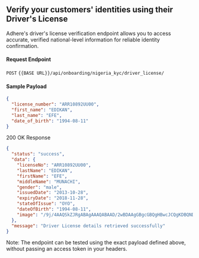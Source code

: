 ## Verify your customers' identities using their Driver's License

Adhere's driver's license verification endpoint allows you to access accurate, verified national-level information for reliable identity confirmation.

#### Request Endpoint

`POST` `{{BASE URL}}/api/onboarding/nigeria_kyc/driver_license/`

#### Sample Payload

```json
{
  "license_number": "ARR10892UU00",
  "first_name": "EDIKAN",
  "last_name": "EFE",
  "date_of_birth": "1994-08-11"
}
```

200 OK Response

```json
{
  "status": "success",
  "data": {
    "licenseNo": "ARR10892UU00",
    "lastName": "EDIKAN",
    "firstName": "EFE",
    "middleName": "MUNACHI",
    "gender": "male",
    "issuedDate": "2013-10-28",
    "expiryDate": "2018-11-28",
    "stateOfIssue": "OYO",
    "dateOfBirth": "1994-08-11",
    "image": "/9j/4AAQSkZJRgABAgAAAQABAAD/2wBDAAgGBgcGBQgHBwcJCQgKDBQNDAsLDBkSEw8UHRofHh0a\nHBwgJC4nICIsIxwcKDcpLDAxNHwAAK", # base-64
  },
  "message": "Driver License details retrieved successfully"
}

```
Note: The endpoint can be tested using the exact payload defined above, without passing an access token in your headers.
